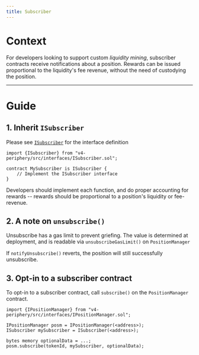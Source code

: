 ```yaml
---
title: Subscriber
---
```


# Context

For developers looking to support custom _liquidity mining_, subscriber contracts receive notifications about a position.
Rewards can be issued proportional to the liquidity's fee revenue, without the need of custodying the position.

---

# Guide

## 1. Inherit `ISubscriber`

Please see [`ISubscriber`](https://github.com/Uniswap/v4-periphery/blob/main/src/interfaces/ISubscriber.sol) for the interface definition

```solidity
import {ISubscriber} from "v4-periphery/src/interfaces/ISubscriber.sol";

contract MySubscriber is ISubscriber {
    // Implement the ISubscriber interface
}
```

Developers should implement each function, and do proper accounting for rewards -- rewards should be proportional
to a position's liquidity or fee-revenue.

## 2. A note on `unsubscribe()`

Unsubscribe has a gas limit to prevent griefing. The value is determined at deployment, and is readable via `unsubscribeGasLimit()` on `PositionManager`

If `notifyUnsubscribe()` reverts, the position will still successfully unsubscribe.

## 3. Opt-in to a subscriber contract

To opt-in to a subscriber contract, call `subscribe()` on the `PositionManager` contract.

```solidity
import {IPositionManager} from "v4-periphery/src/interfaces/IPositionManager.sol";

IPositionManager posm = IPositionManager(<address>);
ISubscriber mySubscriber = ISubscriber(<address>);

bytes memory optionalData = ...;
posm.subscribe(tokenId, mySubscriber, optionalData);
```
